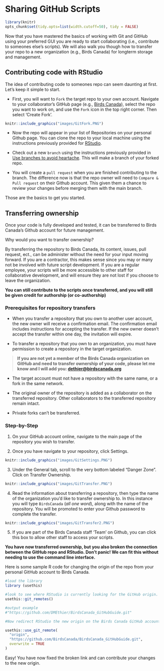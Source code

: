 # Sharing GitHub Scripts {#Share6}

```r

library(knitr)
opts_chunk$set(tidy.opts=list(width.cutoff=50), tidy = FALSE)

```

Now that you have mastered the basics of working with Git and GitHub using your preferred GUI you are ready to start collaborating (i.e., contribute to someones else's scripts). We will also walk you though how to transfer your repo to a new organization (e.g., Birds Canada) for longterm storage and management.

## Contributing code with RStudio {#Share6.1}

The idea of contributing code to someones repo can seem daunting at first. Let's keep it simple to start.

-   First, you will want to `Fork` the target repo to your own account. Navigate to your collaborator's GitHub page (e.g., [Birds Canada](https://github.com/BirdsCanada)), select the repo you want to work on, and use the `Fork` icon in the top right corner. Then select 'Create Fork'.

```r
knitr::include_graphics("images/GitFork.PNG")
```

-   Now the repo will appear in your list of Repositories on your personal Github page. You can clone the repo to your local machine using the instructions previously provided for [RStudio](#RStud4.4).

-   Check out a new `branch` using the instructions previously provided in [Use branches to avoid heartache](#Best5.2). This will make a branch of your forked repo.

-   You will create a `pull request` when you are finished contributing to the branch. The difference now is that the repo owner will need to `Compare & Pull request` on their Github account. This given them a chance to review your changes before merging them with the main branch.

Those are the basics to get you started.

## Transferring ownership {#Share6.2}

Once your code is fully developed and tested, it can be transferred to Birds Canada's Github account for future management.

Why would you want to transfer ownership?

By transferring the repository to Birds Canada, its content, issues, pull request, ect., can be administer without the need for your input moving forward. If you are a contractor, this makes sense since you may or many not be involved with future script development. If you are a regular employee, your scripts will be more accessible to other staff for collaborative development, and will ensure they are not lost if you choose to leave the organization.

**You can still contribute to the scripts once transferred, and you will still be given credit for authorship (or co-authorship)**

### Prerequisites for repository transfers {#Share6.2.1}

-   When you transfer a repository that you own to another user account, the new owner will receive a confirmation email. The confirmation email includes instructions for accepting the transfer. If the new owner doesn't accept the transfer within one day, the invitation will expire.

-   To transfer a repository that you own to an organization, you must have permission to create a repository in the target organization.

> **If you are not yet a member of the Birds Canada organization on GitHub and need to transfer ownership of your code, please let me know and I will add you: [dethier\@birdscanada.org](mailto:dethier@birdscanada.org){.email}**

-   The target account must not have a repository with the same name, or a fork in the same network.

-   The original owner of the repository is added as a collaborator on the transferred repository. Other collaborators to the transferred repository remain intact.

-   Private forks can't be transferred.

### Step-by-Step {#Share6.2.2}

1.  On your GitHub account online, navigate to the main page of the repository you wish to transfer.

2.  Once you have navigate to your repository, click Settings.

```r
knitr::include_graphics("images/GitSettings.PNG")
```

3.  Under the General tab, scroll to the very bottom labeled "Danger Zone". Click on Transfer Ownership.

```r
knitr::include_graphics("images/GitTransfer.PNG")
```

4.  Read the information about transferring a repository, then type the name of the organization you'd like to transfer ownership to. In this instance you will type `BirdsCanada` (*all one word*), along with the name of the repository. You will be promoted to enter your Github password to complete the transfer.

```r
knitr::include_graphics("images/GitTransfer2.PNG")
```

5.  If you are part of the Birds Canada staff 'Team' on Github, you can click this box to allow other staff to access your scripts.

**You have now transferred ownership, but you also broken the connection between the GitHub repo and RStudio. Don't panic! We can fit this without needing to use the command line interface.**

Here is some sample R code for changing the origin of the repo from your personal GitHub account to Birds Canada.

```r

#load the library
library (usethis)

#look to see where RStudio is currently looking for the GitHub origin.
usethis::git_remotes()

#output example
#"https://github.com/DMEthier/BirdsCanada_GitHubGuide.git"

#Now redirect RStudio the new origin on the Birds Canada GitHub account

usethis::use_git_remote(
  "origin",
  "https://github.com/BirdsCanada/BirdsCanada_GitHubGuide.git",
  overwrite = TRUE
)
```

Easy! You have now fixed the broken link and can contribute your changes to the new origin.
